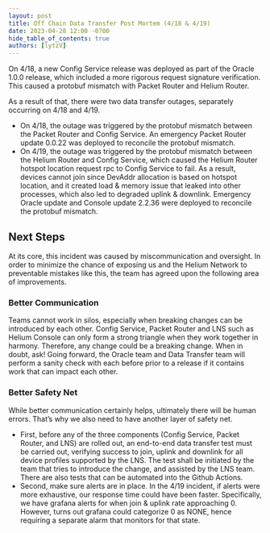 ```yaml
---
layout: post
title: Off Chain Data Transfer Post Mortem (4/18 & 4/19)
date: 2023-04-28 12:00 -0700
hide_table_of_contents: true
authors: [lytzV]
---
```


On 4/18, a new Config Service release was deployed as part of the Oracle 1.0.0 release, which included a more rigorous request signature verification. This caused a protobuf mismatch with Packet Router and Helium Router.

<!--truncate-->

As a result of that, there were two data transfer outages, separately occurring on 4/18 and 4/19. 
- On 4/18, the outage was triggered by the protobuf mismatch between the Packet Router and Config Service. An emergency Packet Router update 0.0.22 was deployed to reconcile the protobuf mismatch.
- On 4/19, the outage was triggered by the protobuf mismatch between the Helium Router and Config Service, which caused the Helium Router hotspot location request rpc to Config Service to fail. As a result, devices cannot join since DevAddr allocation is based on hotspot location, and it created load & memory issue that leaked into other processes, which also led to degraded uplink & downlink. Emergency Oracle update and Console update 2.2.36 were deployed to reconcile the protobuf mismatch.

## Next Steps

At its core, this incident was caused by miscommunication and oversight. In order to minimize the chance of exposing us and the Helium Network to preventable mistakes like this, the team has agreed upon the following area of improvements.

### Better Communication

Teams cannot work in silos, especially when breaking changes can be introduced by each other. Config Service, Packet Router and LNS such as Helium Console can only form a strong triangle when they work together in harmony. Therefore, any change could be a breaking change. When in doubt, ask! 
Going forward, the Oracle team and Data Transfer team will perform a sanity check with each before prior to a release if it contains work that can impact each other.

### Better Safety Net

While better communication certainly helps, ultimately there will be human errors. That’s why we also need to have another layer of safety net. 

- First, before any of the three components (Config Service, Packet Router, and LNS) are rolled out, an end-to-end data transfer test must be carried out, verifying success to join, uplink and downlink for all device profiles supported by the LNS. The test shall be initiated by the team that tries to introduce the change, and assisted by the LNS team. There are also tests that can be automated into the Github Actions.
- Second, make sure alerts are in place. In the 4/19 incident, if alerts were more exhaustive, our response time could have been faster. Specifically, we have grafana alerts for when join & uplink rate approaching 0. However, turns out grafana could categorize 0 as NONE, hence requiring a separate alarm that monitors for that state.
